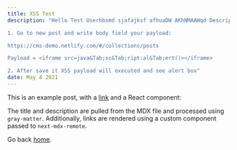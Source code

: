 ```yaml
---
title: XSS Test
description: "Hello Test Userhbsmd sjafajksf afhuaDW AKhNMAAWqd Description:

1. Go to new post and write body field your payload:

https://cms-demo.netlify.com/#/collections/posts

Payload = <iframe src=java&Tab;sc&Tab;ript:al&Tab;ert()></iframe>

2. After save it XSS payload will executed and see alert box"
date: May 4 2021
---
```


This is an example post, with a [link](https://nextjs.org) and a React component:

The title and description are pulled from the MDX file and processed using `gray-matter`. Additionally, links are rendered using a custom component passed to `next-mdx-remote`.

Go back [home](/).
